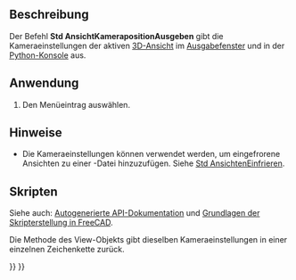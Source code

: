 <languages/>

{{Docnav/de
|[[Std_ViewIvStereoOff/de|AnsichtStereoAus]]
|[[Std_ViewZoomIn/de|AnsichtVergrößern]]
|[[Std_View_Menu/de|Std Menü Ansicht]]
|IconL=Std_ViewIvStereoOff.svg
|IconR=Std_ViewZoomIn.svg
|IconC=Freecad.svg
}}

{{GuiCommand/de
|Name=Std ViewIvIssueCamPos
|Name/de=Std AnsichtKamerapositionAusgeben
|MenuLocation=Ansicht → Stereo → Kameraposition ausgeben
|Workbenches=Alle
|SeeAlso=[[Std_FreezeViews/de|Std AnsichtenEinfrieren]]
}}

<span id="Description"></span>
==Beschreibung==

Der Befehl '''Std AnsichtKamerapositionAusgeben''' gibt die Kameraeinstellungen der aktiven [[3D_View/de|3D-Ansicht]] im [[Report_View/de|Ausgabefenster]] und in der [[Python_Console/de|Python-Konsole]] aus.

{{Code|code=   OrthographicCamera {   viewportMapping ADJUST_CAMERA   position 57.73505 -57.73502 57.735027   orientation 0.74290609 0.30772209 0.59447283  1.2171158   nearDistance 81.588844   farDistance 109.60551   aspectRatio 1   focalDistance 100   height 100  } 
}}
{{Caption|Beispielausgabe: Kameraeinstellungen nach dem Umstellen der Ansicht auf [[Std_ViewIsometric/de|Isometrisch]] in einem neuen Dokument}}

<span id="Usage"></span>
==Anwendung==

# Den Menüeintrag {{MenuCommand|Ansicht → Stereo → [[Image:Std_ViewIvIssueCamPos.svg|16px]] Kameraposition ausgeben}} auswählen.

<span id="Notes"></span>
==Hinweise==

* Die Kameraeinstellungen können verwendet werden, um eingefrorene Ansichten zu einer {{FileName|*.cam}}-Datei hinzuzufügen. Siehe [[Std_FreezeViews/de|Std AnsichtenEinfrieren]].

<span id="Scripting"></span>
==Skripten==

Siehe auch: [https://freecad.github.io/SourceDoc/ Autogenerierte API-Dokumentation] und [[FreeCAD_Scripting_Basics/de|Grundlagen der Skripterstellung in FreeCAD]].

Die Methode {{incode|getCamera}} des View-Objekts gibt dieselben Kameraeinstellungen in einer einzelnen Zeichenkette zurück.

{{Code|code=
import FreeCADGui

view = FreeCADGui.ActiveDocument.ActiveView
view.getCamera()
}}


{{Docnav/de
|[[Std_ViewIvStereoOff/de|AnsichtStereoAus]]
|[[Std_ViewZoomIn/de|AnsichtVergrößern]]
|[[Std_View_Menu/de|Std Menü Ansicht]]
|IconL=Std_ViewIvStereoOff.svg
|IconR=Std_ViewZoomIn.svg
|IconC=Freecad.svg
}}

{{Std_Base_navi{{#translation:}}}}
{{Userdocnavi{{#translation:}}}}